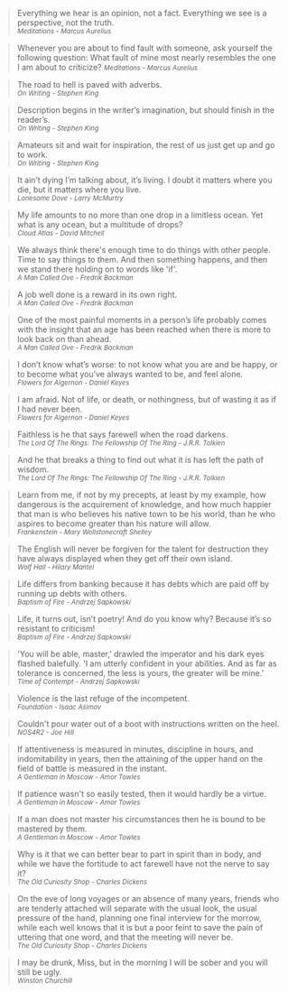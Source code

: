 > Everything we hear is an opinion, not a fact. Everything we see is a perspective, not the truth.  
> <small><cite>Meditations - Marcus Aurelius</cite></small> 

> Whenever you are about to find fault with someone, ask yourself the following question: What fault of mine most 
> nearly resembles the one I am about to criticize?
> <small><cite>Meditations - Marcus Aurelius</cite></small> 

> The road to hell is paved with adverbs.  
> <small><cite>On Writing - Stephen King</cite></small> 

> Description begins in the writer’s imagination, but should finish in the reader’s.  
> <small><cite>On Writing - Stephen King</cite></small> 

> Amateurs sit and wait for inspiration, the rest of us just get up and go to work.  
> <small><cite>On Writing - Stephen King</cite></small> 

> It ain’t dying I’m talking about, it’s living. I doubt it matters where you die, but it matters where you live.  
> <small><cite>Lonesome Dove - Larry McMurtry</cite></small> 

> My life amounts to no more than one drop in a limitless ocean. Yet what is any ocean, but a multitude of drops?  
> <small><cite>Cloud Atlas - David Mitchell</cite></small> 

> We always think there's enough time to do things with other people. Time to say things to them. And then something 
> happens, and then we stand there holding on to words like 'if'.  
> <small><cite>A Man Called Ove - Fredrik Backman</cite></small> 
 
> A job well done is a reward in its own right.  
> <small><cite>A Man Called Ove - Fredrik Backman</cite></small>
 
> One of the most painful moments in a person’s life probably comes with the insight that an age has been reached when 
> there is more to look back on than ahead.   
> <small><cite>A Man Called Ove - Fredrik Backman</cite></small>

> I don’t know what’s worse: to not know what you are and be happy, or to become what you’ve always wanted to be, and 
> feel alone.  
> <small><cite>Flowers for Algernon - Daniel Keyes</cite></small>

> I am afraid. Not of life, or death, or nothingness, but of wasting it as if I had never been.  
> <small><cite>Flowers for Algernon - Daniel Keyes</cite></small>

> Faithless is he that says farewell when the road darkens.  
> <small><cite>The Lord Of The Rings: The Fellowship Of The Ring - J.R.R. Tolkien</cite></small>

> And he that breaks a thing to find out what it is has left the path of wisdom.  
> <small><cite>The Lord Of The Rings: The Fellowship Of The Ring - J.R.R. Tolkien</cite></small>

> Learn from me, if not by my precepts, at least by my example, how dangerous is the acquirement of knowledge, and how 
> much happier that man is who believes his native town to be his world, than he who aspires to become greater than his 
> nature will allow.  
> <small><cite>Frankenstein - Mary Wollstonecraft Shelley</cite></small>

> The English will never be forgiven for the talent for destruction they have always displayed when they get off
their own island.  
> <small><cite>Wolf Hall - Hilary Mantel</cite></small>

> Life differs from banking because it has debts which are paid off by running up debts with others.  
> <small><cite>Baptism of Fire - Andrzej Sapkowski</cite></small>

> Life, it turns out, isn’t poetry! And do you know why? Because it’s so resistant to criticism!  
> <small><cite>Baptism of Fire - Andrzej Sapkowski</cite></small>

> 'You will be able, master,' drawled the imperator and his dark eyes flashed balefully. 'I am utterly confident in your abilities.
> And as far as tolerance is concerned, the less is yours, the greater will be mine.'
> <small><cite>Time of Contempt - Andrzej Sapkowski</cite></small>

> Violence is the last refuge of the incompetent.  
> <small><cite>Foundation - Isaac Asimov</cite></small>

> Couldn't pour water out of a boot with instructions written on the heel.  
> <small><cite>NOS4R2 - Joe Hill</cite></small>

> If attentiveness is measured in minutes, discipline in hours, and indomitability in years, then the attaining of
> the upper hand on the field of battle is measured in the instant.  
> <small><cite>A Gentleman in Moscow - Amor Towles</cite></small>

> If patience wasn't so easily tested, then it would hardly be a virtue.  
> <small><cite>A Gentleman in Moscow - Amor Towles</cite></small>

> If a man does not master his circumstances then he is bound to be mastered by them.  
> <small><cite>A Gentleman in Moscow - Amor Towles</cite></small>

> Why is it that we can better bear to part in spirit than in body, and while we have the fortitude to act farewell
> have not the nerve to say it?  
> <small><cite>The Old Curiosity Shop - Charles Dickens</cite></small>

> On the eve of long voyages or an absence of many years, friends who are tenderly attached will separate with the usual
> look, the usual pressure of the hand, planning one final interview for the morrow, while each well knows that it is
> but a poor feint to save the pain of uttering that one word, and that the meeting will never be.  
> <small><cite>The Old Curiosity Shop - Charles Dickens</cite></small>

> I may be drunk, Miss, but in the morning I will be sober and you will still be ugly.   
> <small><cite>Winston Churchill</cite></small>